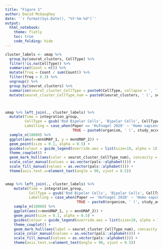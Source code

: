 ```yaml
---
title: "Figure 1"
author: David McGaughey
date: '`r format(Sys.Date(), "%Y-%m-%d")`'
output: 
  html_notebook:
    theme: flatly
    toc: true
    code_folding: hide
---
```

```r
cluster_labels <- umap %>% 
  group_by(seurat_clusters, CellType) %>% 
  filter(!is.na(CellType)) %>% 
  summarise(Count = n()) %>% 
  mutate(freq = Count / sum(Count)) %>% 
  filter(freq > 0.3) %>% 
  ungroup() %>% 
  group_by(seurat_clusters) %>% 
  summarise(seurat_cluster_CellType = paste0(CellType, collapse = ', ')) %>% 
  mutate(seurat_cluster_CellType_num = paste0(seurat_clusters, ' (', seurat_cluster_CellType, ')'))



umap %>% left_join(., cluster_labels) %>% 
  mutate(Time = integration_group,
         CellType = gsub('Rod Bipolar Cells', 'Bipolar Cells', CellType), 
         Labelling = case_when(Paper == 'Hufnagel 2020' ~ 'Homo sapiens (Stem) (Hufnagel 2020)',
                               TRUE ~ paste0(organism, ' (', study_accession, ')'))) %>% 
  sample_n(10000) %>% 
  ggplot(aes(x=mnnUMAP_1, y = mnnUMAP_2)) + 
  geom_point(size = 0.1, alpha = 0.5) + 
  guides(colour = guide_legend(override.aes = list(size=10, alpha = 1))) + 
  theme_cowplot() + 
  geom_mark_hull(aes(color = seurat_cluster_CellType_num), concavity = 5) +
  scale_color_manual(values = as.vector(pals::alphabet())) + 
  scale_fill_manual(values = as.vector(pals::alphabet())) + 
  theme(axis.text.x=element_text(angle = 90, vjust = 0.5))


umap %>% left_join(., cluster_labels) %>% 
    mutate(Time = integration_group,
           CellType = gsub('Rod Bipolar Cells', 'Bipolar Cells', CellType), 
           Labelling = case_when(Paper == 'Hufnagel 2020' ~ 'Homo sapiens (Stem) (Hufnagel 2020)',
                                 TRUE ~ paste0(organism, ' (', study_accession, ')'))) %>% 
    sample_n(10000) %>% 
    ggplot(aes(x=mnnUMAP_1, y = mnnUMAP_2)) + 
    geom_point(size = 0.1, alpha = 0.5) + 
    guides(colour = guide_legend(override.aes = list(size=10, alpha = 1))) + 
    theme_cowplot() + 
    geom_mark_hull(aes(label = seurat_cluster_CellType_num), concavity = 5) +
    scale_color_manual(values = as.vector(pals::alphabet())) + 
    scale_fill_manual(values = as.vector(pals::alphabet())) + 
    theme(axis.text.x=element_text(angle = 90, vjust = 0.5))
```

